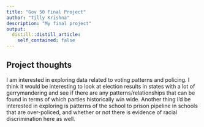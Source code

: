 ```yaml
---
title: "Gov 50 Final Project"
author: "Tilly Krishna"
description: "My final project"
output:
  distill::distill_article:
    self_contained: false
---
```




## Project thoughts

I am interested in exploring data related to voting patterns and policing. I think it would be interesting to look at election results in states with a lot of gerrymandering and see if there are any patterns/relationships that can be found in terms of which parties historically win wide. Another thing I'd be interested in exploring is patterns of the school to prison pipeline in schools that are over-policed, and whether or not there is evidence of racial discrimination here as well. 
